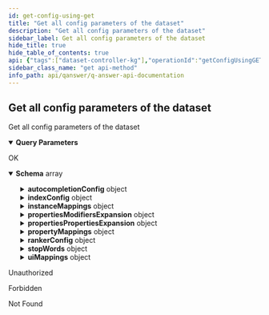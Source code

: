 ```yaml
---
id: get-config-using-get
title: "Get all config parameters of the dataset"
description: "Get all config parameters of the dataset"
sidebar_label: Get all config parameters of the dataset
hide_title: true
hide_table_of_contents: true
api: {"tags":["dataset-controller-kg"],"operationId":"getConfigUsingGET","parameters":[{"name":"dataset","in":"query","description":"dataset","required":true,"explode":true,"schema":{"type":"array","items":{"type":"string"}}},{"name":"user","in":"query","description":"user","required":true,"explode":true,"schema":{"type":"array","items":{"type":"string"}}}],"responses":{"200":{"description":"OK","content":{"application/json":{"schema":{"type":"array","items":{"type":"object","properties":{"autocompletionConfig":{"type":"object","properties":{"dataSuggestion":{"type":"boolean"},"dataSuggestionType":{"type":"string"},"graphSuggestion":{"type":"boolean"},"questionSuggestion":{"type":"boolean"}},"title":"AutocompletionConfig"},"dataset":{"type":"string"},"featureTypes":{"type":"array","items":{"type":"string"}},"indexConfig":{"type":"object","properties":{"dataset":{"type":"string"},"lang":{"type":"array","items":{"type":"string"}},"properties":{"type":"array","items":{"type":"string"}},"subclass":{"type":"array","items":{"type":"string"}},"type":{"type":"array","items":{"type":"string"}}},"title":"IndexConfig"},"instanceMappings":{"type":"object","additionalProperties":{"type":"array","items":{"type":"object","properties":{"lexicalization":{"type":"string"},"uri":{"type":"string"}},"title":"UriMapping"}}},"lang":{"type":"array","items":{"type":"string"}},"languages":{"type":"array","items":{"type":"string"}},"numberTriples":{"type":"integer","format":"int32"},"properties":{"type":"array","items":{"type":"string"}},"propertiesModifiersExpansion":{"type":"object","additionalProperties":{"type":"string"}},"propertiesPropertiesExpansion":{"type":"object","additionalProperties":{"type":"string"}},"propertyMappings":{"type":"object","additionalProperties":{"type":"array","items":{"type":"object","properties":{"lexicalization":{"type":"string"},"uri":{"type":"string"}},"title":"UriMapping"}}},"rankerConfig":{"type":"object","properties":{"learningRate":{"type":"number","format":"float"},"minLeafSupport":{"type":"integer","format":"int32"},"nTreeLeaves":{"type":"integer","format":"int32"},"nTrees":{"type":"integer","format":"int32"}},"title":"RankerConfig"},"recursiveIteration":{"type":"integer","format":"int32"},"stopWords":{"type":"object","additionalProperties":{"type":"array","items":{"type":"string"}}},"subclass":{"type":"array","items":{"type":"string"}},"type":{"type":"array","items":{"type":"string"}},"typeProperties":{"type":"array","items":{"type":"string"}},"uiMappings":{"type":"object","properties":{"coordinate":{"type":"array","items":{"type":"string"}},"dataset":{"type":"string"},"dbpedia":{"type":"array","items":{"type":"string"}},"description":{"type":"array","items":{"type":"string"}},"disambiguation":{"type":"array","items":{"type":"string"}},"doi":{"type":"array","items":{"type":"string"}},"facebook":{"type":"array","items":{"type":"string"}},"geometry":{"type":"array","items":{"type":"string"}},"github":{"type":"array","items":{"type":"string"}},"homepage":{"type":"array","items":{"type":"string"}},"ignore":{"type":"array","items":{"type":"string"}},"image":{"type":"array","items":{"type":"string"}},"instagram":{"type":"array","items":{"type":"string"}},"label":{"type":"array","items":{"type":"string"}},"latitude":{"type":"array","items":{"type":"string"}},"linkedin":{"type":"array","items":{"type":"string"}},"longitude":{"type":"array","items":{"type":"string"}},"mainLabel":{"type":"string"},"optional":{"type":"array","items":{"type":"string"}},"orcid":{"type":"array","items":{"type":"string"}},"osmRelation":{"type":"array","items":{"type":"string"}},"time":{"type":"array","items":{"type":"string"}},"timeSeries":{"type":"array","items":{"type":"string"}},"twitter":{"type":"array","items":{"type":"string"}},"wikidata":{"type":"array","items":{"type":"string"}},"wikipedia":{"type":"array","items":{"type":"string"}},"youtube":{"type":"array","items":{"type":"string"}}},"title":"UIMappings"},"visualizationOrder":{"type":"array","items":{"type":"string","enum":["SIMPLE","LIST","FACET","IMAGES","TABLE","MAP","TIME_SERIES","TIME","TIMEOUT"]}}},"title":"DatasetConfigRequest"}}}}},"401":{"description":"Unauthorized"},"403":{"description":"Forbidden"},"404":{"description":"Not Found"}},"security":[{"JWT":[]}],"deprecated":false,"description":"Get all config parameters of the dataset","method":"get","path":"/api/dataset/config","servers":[{"url":"//qanswer-core1.univ-st-etienne.fr"}],"securitySchemes":{"JWT":{"type":"apiKey","name":"Authorization","in":"header"}},"info":{"description":"APIs provided by QAnswer","version":"1.0","title":"QAnswer: Api Documentation","contact":{"name":"QAnswer","url":"www.the-qa-company.com","email":"info@qanswer.eu"}},"postman":{"name":"Get all config parameters of the dataset","description":{"type":"text/plain"},"url":{"path":["api","dataset","config"],"host":["{{baseUrl}}"],"query":[{"disabled":false,"description":{"content":"(Required) dataset","type":"text/plain"},"key":"dataset","value":""},{"disabled":false,"description":{"content":"(Required) user","type":"text/plain"},"key":"user","value":""}],"variable":[]},"header":[{"key":"Accept","value":"application/json"}],"method":"GET","auth":{"type":"apikey","apikey":[{"type":"any","value":"Authorization","key":"key"},{"type":"any","value":"<API Key>","key":"value"},{"type":"any","value":"header","key":"in"}]}}}
sidebar_class_name: "get api-method"
info_path: api/qanswer/q-answer-api-documentation
---
```



## Get all config parameters of the dataset



Get all config parameters of the dataset

<details style={{"marginBottom":"1rem"}} data-collapsed={false} open={true}><summary style={{}}><strong>Query Parameters</strong></summary><div><ul><ParamsItem className={"paramsItem"} param={{"name":"dataset","in":"query","description":"dataset","required":true,"explode":true,"schema":{"type":"array","items":{"type":"string"}}}}></ParamsItem><ParamsItem className={"paramsItem"} param={{"name":"user","in":"query","description":"user","required":true,"explode":true,"schema":{"type":"array","items":{"type":"string"}}}}></ParamsItem></ul></div></details><div><ApiTabs><TabItem label={"200"} value={"200"}><div>

OK

</div><div><MimeTabs groupId={"mime-type"}><TabItem label={"application/json"} value={"application/json"}><SchemaTabs groupId={"schema-tabs"}><TabItem label={"Schema"} value={"Schema"}><details style={{}} data-collapsed={false} open={true}><summary style={{"textAlign":"left"}}><strong>Schema</strong><span style={{"opacity":"0.6"}}> array</span></summary><div style={{"textAlign":"left","marginLeft":"1rem"}}></div><ul style={{"marginLeft":"1rem"}}><SchemaItem collapsible={true} className={"schemaItem"}><details style={{}}><summary style={{}}><strong>autocompletionConfig</strong><span style={{"opacity":"0.6"}}> object</span></summary><div style={{"marginLeft":"1rem"}}><SchemaItem collapsible={false} name={"dataSuggestion"} required={false} schemaDescription={undefined} schemaName={"boolean"} qualifierMessage={undefined} defaultValue={undefined}></SchemaItem><SchemaItem collapsible={false} name={"dataSuggestionType"} required={false} schemaDescription={undefined} schemaName={"string"} qualifierMessage={undefined} defaultValue={undefined}></SchemaItem><SchemaItem collapsible={false} name={"graphSuggestion"} required={false} schemaDescription={undefined} schemaName={"boolean"} qualifierMessage={undefined} defaultValue={undefined}></SchemaItem><SchemaItem collapsible={false} name={"questionSuggestion"} required={false} schemaDescription={undefined} schemaName={"boolean"} qualifierMessage={undefined} defaultValue={undefined}></SchemaItem></div></details></SchemaItem><SchemaItem collapsible={false} name={"dataset"} required={false} schemaDescription={undefined} schemaName={"string"} qualifierMessage={undefined} defaultValue={undefined}></SchemaItem><SchemaItem collapsible={false} name={"featureTypes"} required={false} schemaDescription={undefined} schemaName={"string[]"} qualifierMessage={undefined} defaultValue={undefined}></SchemaItem><SchemaItem collapsible={true} className={"schemaItem"}><details style={{}}><summary style={{}}><strong>indexConfig</strong><span style={{"opacity":"0.6"}}> object</span></summary><div style={{"marginLeft":"1rem"}}><SchemaItem collapsible={false} name={"dataset"} required={false} schemaDescription={undefined} schemaName={"string"} qualifierMessage={undefined} defaultValue={undefined}></SchemaItem><SchemaItem collapsible={false} name={"lang"} required={false} schemaDescription={undefined} schemaName={"string[]"} qualifierMessage={undefined} defaultValue={undefined}></SchemaItem><SchemaItem collapsible={false} name={"properties"} required={false} schemaDescription={undefined} schemaName={"string[]"} qualifierMessage={undefined} defaultValue={undefined}></SchemaItem><SchemaItem collapsible={false} name={"subclass"} required={false} schemaDescription={undefined} schemaName={"string[]"} qualifierMessage={undefined} defaultValue={undefined}></SchemaItem><SchemaItem collapsible={false} name={"type"} required={false} schemaDescription={undefined} schemaName={"string[]"} qualifierMessage={undefined} defaultValue={undefined}></SchemaItem></div></details></SchemaItem><SchemaItem collapsible={true} className={"schemaItem"}><details style={{}}><summary style={{}}><strong>instanceMappings</strong><span style={{"opacity":"0.6"}}> object</span></summary><div style={{"marginLeft":"1rem"}}><SchemaItem collapsible={false} name={"type"} required={false} schemaDescription={undefined} schemaName={""} qualifierMessage={undefined} defaultValue={undefined}></SchemaItem><SchemaItem collapsible={true} className={"schemaItem"}><details style={{}}><summary style={{}}><strong>items</strong><span style={{"opacity":"0.6"}}> object</span></summary><div style={{"marginLeft":"1rem"}}><SchemaItem collapsible={false} name={"lexicalization"} required={false} schemaDescription={undefined} schemaName={"string"} qualifierMessage={undefined} defaultValue={undefined}></SchemaItem><SchemaItem collapsible={false} name={"uri"} required={false} schemaDescription={undefined} schemaName={"string"} qualifierMessage={undefined} defaultValue={undefined}></SchemaItem></div></details></SchemaItem></div></details></SchemaItem><SchemaItem collapsible={false} name={"lang"} required={false} schemaDescription={undefined} schemaName={"string[]"} qualifierMessage={undefined} defaultValue={undefined}></SchemaItem><SchemaItem collapsible={false} name={"languages"} required={false} schemaDescription={undefined} schemaName={"string[]"} qualifierMessage={undefined} defaultValue={undefined}></SchemaItem><SchemaItem collapsible={false} name={"numberTriples"} required={false} schemaDescription={undefined} schemaName={"int32"} qualifierMessage={undefined} defaultValue={undefined}></SchemaItem><SchemaItem collapsible={false} name={"properties"} required={false} schemaDescription={undefined} schemaName={"string[]"} qualifierMessage={undefined} defaultValue={undefined}></SchemaItem><SchemaItem collapsible={true} className={"schemaItem"}><details style={{}}><summary style={{}}><strong>propertiesModifiersExpansion</strong><span style={{"opacity":"0.6"}}> object</span></summary><div style={{"marginLeft":"1rem"}}><li><div><code>property name*</code><span style={{"opacity":"0.6"}}> string</span></div></li></div></details></SchemaItem><SchemaItem collapsible={true} className={"schemaItem"}><details style={{}}><summary style={{}}><strong>propertiesPropertiesExpansion</strong><span style={{"opacity":"0.6"}}> object</span></summary><div style={{"marginLeft":"1rem"}}><li><div><code>property name*</code><span style={{"opacity":"0.6"}}> string</span></div></li></div></details></SchemaItem><SchemaItem collapsible={true} className={"schemaItem"}><details style={{}}><summary style={{}}><strong>propertyMappings</strong><span style={{"opacity":"0.6"}}> object</span></summary><div style={{"marginLeft":"1rem"}}><SchemaItem collapsible={false} name={"type"} required={false} schemaDescription={undefined} schemaName={""} qualifierMessage={undefined} defaultValue={undefined}></SchemaItem><SchemaItem collapsible={true} className={"schemaItem"}><details style={{}}><summary style={{}}><strong>items</strong><span style={{"opacity":"0.6"}}> object</span></summary><div style={{"marginLeft":"1rem"}}><SchemaItem collapsible={false} name={"lexicalization"} required={false} schemaDescription={undefined} schemaName={"string"} qualifierMessage={undefined} defaultValue={undefined}></SchemaItem><SchemaItem collapsible={false} name={"uri"} required={false} schemaDescription={undefined} schemaName={"string"} qualifierMessage={undefined} defaultValue={undefined}></SchemaItem></div></details></SchemaItem></div></details></SchemaItem><SchemaItem collapsible={true} className={"schemaItem"}><details style={{}}><summary style={{}}><strong>rankerConfig</strong><span style={{"opacity":"0.6"}}> object</span></summary><div style={{"marginLeft":"1rem"}}><SchemaItem collapsible={false} name={"learningRate"} required={false} schemaDescription={undefined} schemaName={"float"} qualifierMessage={undefined} defaultValue={undefined}></SchemaItem><SchemaItem collapsible={false} name={"minLeafSupport"} required={false} schemaDescription={undefined} schemaName={"int32"} qualifierMessage={undefined} defaultValue={undefined}></SchemaItem><SchemaItem collapsible={false} name={"nTreeLeaves"} required={false} schemaDescription={undefined} schemaName={"int32"} qualifierMessage={undefined} defaultValue={undefined}></SchemaItem><SchemaItem collapsible={false} name={"nTrees"} required={false} schemaDescription={undefined} schemaName={"int32"} qualifierMessage={undefined} defaultValue={undefined}></SchemaItem></div></details></SchemaItem><SchemaItem collapsible={false} name={"recursiveIteration"} required={false} schemaDescription={undefined} schemaName={"int32"} qualifierMessage={undefined} defaultValue={undefined}></SchemaItem><SchemaItem collapsible={true} className={"schemaItem"}><details style={{}}><summary style={{}}><strong>stopWords</strong><span style={{"opacity":"0.6"}}> object</span></summary><div style={{"marginLeft":"1rem"}}><SchemaItem collapsible={false} name={"type"} required={false} schemaDescription={undefined} schemaName={""} qualifierMessage={undefined} defaultValue={undefined}></SchemaItem><SchemaItem collapsible={false} name={"items"} required={false} schemaDescription={undefined} schemaName={"string"} qualifierMessage={undefined} defaultValue={undefined}></SchemaItem></div></details></SchemaItem><SchemaItem collapsible={false} name={"subclass"} required={false} schemaDescription={undefined} schemaName={"string[]"} qualifierMessage={undefined} defaultValue={undefined}></SchemaItem><SchemaItem collapsible={false} name={"type"} required={false} schemaDescription={undefined} schemaName={"string[]"} qualifierMessage={undefined} defaultValue={undefined}></SchemaItem><SchemaItem collapsible={false} name={"typeProperties"} required={false} schemaDescription={undefined} schemaName={"string[]"} qualifierMessage={undefined} defaultValue={undefined}></SchemaItem><SchemaItem collapsible={true} className={"schemaItem"}><details style={{}}><summary style={{}}><strong>uiMappings</strong><span style={{"opacity":"0.6"}}> object</span></summary><div style={{"marginLeft":"1rem"}}><SchemaItem collapsible={false} name={"coordinate"} required={false} schemaDescription={undefined} schemaName={"string[]"} qualifierMessage={undefined} defaultValue={undefined}></SchemaItem><SchemaItem collapsible={false} name={"dataset"} required={false} schemaDescription={undefined} schemaName={"string"} qualifierMessage={undefined} defaultValue={undefined}></SchemaItem><SchemaItem collapsible={false} name={"dbpedia"} required={false} schemaDescription={undefined} schemaName={"string[]"} qualifierMessage={undefined} defaultValue={undefined}></SchemaItem><SchemaItem collapsible={false} name={"description"} required={false} schemaDescription={undefined} schemaName={"string[]"} qualifierMessage={undefined} defaultValue={undefined}></SchemaItem><SchemaItem collapsible={false} name={"disambiguation"} required={false} schemaDescription={undefined} schemaName={"string[]"} qualifierMessage={undefined} defaultValue={undefined}></SchemaItem><SchemaItem collapsible={false} name={"doi"} required={false} schemaDescription={undefined} schemaName={"string[]"} qualifierMessage={undefined} defaultValue={undefined}></SchemaItem><SchemaItem collapsible={false} name={"facebook"} required={false} schemaDescription={undefined} schemaName={"string[]"} qualifierMessage={undefined} defaultValue={undefined}></SchemaItem><SchemaItem collapsible={false} name={"geometry"} required={false} schemaDescription={undefined} schemaName={"string[]"} qualifierMessage={undefined} defaultValue={undefined}></SchemaItem><SchemaItem collapsible={false} name={"github"} required={false} schemaDescription={undefined} schemaName={"string[]"} qualifierMessage={undefined} defaultValue={undefined}></SchemaItem><SchemaItem collapsible={false} name={"homepage"} required={false} schemaDescription={undefined} schemaName={"string[]"} qualifierMessage={undefined} defaultValue={undefined}></SchemaItem><SchemaItem collapsible={false} name={"ignore"} required={false} schemaDescription={undefined} schemaName={"string[]"} qualifierMessage={undefined} defaultValue={undefined}></SchemaItem><SchemaItem collapsible={false} name={"image"} required={false} schemaDescription={undefined} schemaName={"string[]"} qualifierMessage={undefined} defaultValue={undefined}></SchemaItem><SchemaItem collapsible={false} name={"instagram"} required={false} schemaDescription={undefined} schemaName={"string[]"} qualifierMessage={undefined} defaultValue={undefined}></SchemaItem><SchemaItem collapsible={false} name={"label"} required={false} schemaDescription={undefined} schemaName={"string[]"} qualifierMessage={undefined} defaultValue={undefined}></SchemaItem><SchemaItem collapsible={false} name={"latitude"} required={false} schemaDescription={undefined} schemaName={"string[]"} qualifierMessage={undefined} defaultValue={undefined}></SchemaItem><SchemaItem collapsible={false} name={"linkedin"} required={false} schemaDescription={undefined} schemaName={"string[]"} qualifierMessage={undefined} defaultValue={undefined}></SchemaItem><SchemaItem collapsible={false} name={"longitude"} required={false} schemaDescription={undefined} schemaName={"string[]"} qualifierMessage={undefined} defaultValue={undefined}></SchemaItem><SchemaItem collapsible={false} name={"mainLabel"} required={false} schemaDescription={undefined} schemaName={"string"} qualifierMessage={undefined} defaultValue={undefined}></SchemaItem><SchemaItem collapsible={false} name={"optional"} required={false} schemaDescription={undefined} schemaName={"string[]"} qualifierMessage={undefined} defaultValue={undefined}></SchemaItem><SchemaItem collapsible={false} name={"orcid"} required={false} schemaDescription={undefined} schemaName={"string[]"} qualifierMessage={undefined} defaultValue={undefined}></SchemaItem><SchemaItem collapsible={false} name={"osmRelation"} required={false} schemaDescription={undefined} schemaName={"string[]"} qualifierMessage={undefined} defaultValue={undefined}></SchemaItem><SchemaItem collapsible={false} name={"time"} required={false} schemaDescription={undefined} schemaName={"string[]"} qualifierMessage={undefined} defaultValue={undefined}></SchemaItem><SchemaItem collapsible={false} name={"timeSeries"} required={false} schemaDescription={undefined} schemaName={"string[]"} qualifierMessage={undefined} defaultValue={undefined}></SchemaItem><SchemaItem collapsible={false} name={"twitter"} required={false} schemaDescription={undefined} schemaName={"string[]"} qualifierMessage={undefined} defaultValue={undefined}></SchemaItem><SchemaItem collapsible={false} name={"wikidata"} required={false} schemaDescription={undefined} schemaName={"string[]"} qualifierMessage={undefined} defaultValue={undefined}></SchemaItem><SchemaItem collapsible={false} name={"wikipedia"} required={false} schemaDescription={undefined} schemaName={"string[]"} qualifierMessage={undefined} defaultValue={undefined}></SchemaItem><SchemaItem collapsible={false} name={"youtube"} required={false} schemaDescription={undefined} schemaName={"string[]"} qualifierMessage={undefined} defaultValue={undefined}></SchemaItem></div></details></SchemaItem><SchemaItem collapsible={false} name={"visualizationOrder"} required={false} schemaDescription={undefined} schemaName={"string[]"} qualifierMessage={"**Possible values:** [`SIMPLE`, `LIST`, `FACET`, `IMAGES`, `TABLE`, `MAP`, `TIME_SERIES`, `TIME`, `TIMEOUT`]"} defaultValue={undefined}></SchemaItem></ul></details></TabItem><TabItem label={"Example (from schema)"} value={"Example (from schema)"}><ResponseSamples responseExample={"[\n  {\n    \"autocompletionConfig\": {\n      \"dataSuggestion\": true,\n      \"dataSuggestionType\": \"string\",\n      \"graphSuggestion\": true,\n      \"questionSuggestion\": true\n    },\n    \"dataset\": \"string\",\n    \"featureTypes\": [\n      \"string\"\n    ],\n    \"indexConfig\": {\n      \"dataset\": \"string\",\n      \"lang\": [\n        \"string\"\n      ],\n      \"properties\": [\n        \"string\"\n      ],\n      \"subclass\": [\n        \"string\"\n      ],\n      \"type\": [\n        \"string\"\n      ]\n    },\n    \"instanceMappings\": {},\n    \"lang\": [\n      \"string\"\n    ],\n    \"languages\": [\n      \"string\"\n    ],\n    \"numberTriples\": 0,\n    \"properties\": [\n      \"string\"\n    ],\n    \"propertiesModifiersExpansion\": {},\n    \"propertiesPropertiesExpansion\": {},\n    \"propertyMappings\": {},\n    \"rankerConfig\": {\n      \"learningRate\": 0,\n      \"minLeafSupport\": 0,\n      \"nTreeLeaves\": 0,\n      \"nTrees\": 0\n    },\n    \"recursiveIteration\": 0,\n    \"stopWords\": {},\n    \"subclass\": [\n      \"string\"\n    ],\n    \"type\": [\n      \"string\"\n    ],\n    \"typeProperties\": [\n      \"string\"\n    ],\n    \"uiMappings\": {\n      \"coordinate\": [\n        \"string\"\n      ],\n      \"dataset\": \"string\",\n      \"dbpedia\": [\n        \"string\"\n      ],\n      \"description\": [\n        \"string\"\n      ],\n      \"disambiguation\": [\n        \"string\"\n      ],\n      \"doi\": [\n        \"string\"\n      ],\n      \"facebook\": [\n        \"string\"\n      ],\n      \"geometry\": [\n        \"string\"\n      ],\n      \"github\": [\n        \"string\"\n      ],\n      \"homepage\": [\n        \"string\"\n      ],\n      \"ignore\": [\n        \"string\"\n      ],\n      \"image\": [\n        \"string\"\n      ],\n      \"instagram\": [\n        \"string\"\n      ],\n      \"label\": [\n        \"string\"\n      ],\n      \"latitude\": [\n        \"string\"\n      ],\n      \"linkedin\": [\n        \"string\"\n      ],\n      \"longitude\": [\n        \"string\"\n      ],\n      \"mainLabel\": \"string\",\n      \"optional\": [\n        \"string\"\n      ],\n      \"orcid\": [\n        \"string\"\n      ],\n      \"osmRelation\": [\n        \"string\"\n      ],\n      \"time\": [\n        \"string\"\n      ],\n      \"timeSeries\": [\n        \"string\"\n      ],\n      \"twitter\": [\n        \"string\"\n      ],\n      \"wikidata\": [\n        \"string\"\n      ],\n      \"wikipedia\": [\n        \"string\"\n      ],\n      \"youtube\": [\n        \"string\"\n      ]\n    },\n    \"visualizationOrder\": [\n      \"SIMPLE\"\n    ]\n  }\n]"} language={"json"}></ResponseSamples></TabItem></SchemaTabs></TabItem></MimeTabs></div></TabItem><TabItem label={"401"} value={"401"}><div>

Unauthorized

</div><div></div></TabItem><TabItem label={"403"} value={"403"}><div>

Forbidden

</div><div></div></TabItem><TabItem label={"404"} value={"404"}><div>

Not Found

</div><div></div></TabItem></ApiTabs></div>
      